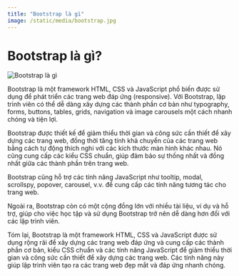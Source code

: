 ```yaml
---
title: "Bootstrap là gì"
image: /static/media/bootstrap.jpg
---
```


# Bootstrap là gì?

![Bootstrap là gì](/static/media/bootstrap.jpg)

Bootstrap là một framework HTML, CSS và JavaScript phổ biến được sử dụng để phát triển các trang web đáp ứng (responsive). Với Bootstrap, lập trình viên có thể dễ dàng xây dựng các thành phần cơ bản như typography, forms, buttons, tables, grids, navigation và image carousels một cách nhanh chóng và tiện lợi.

Bootstrap được thiết kế để giảm thiểu thời gian và công sức cần thiết để xây dựng các trang web, đồng thời tăng tính khả chuyển của các trang web bằng cách tự động thích nghi với các kích thước màn hình khác nhau. Nó cũng cung cấp các kiểu CSS chuẩn, giúp đảm bảo sự thống nhất và đồng nhất giữa các thành phần trên trang web.

Bootstrap cũng hỗ trợ các tính năng JavaScript như tooltip, modal, scrollspy, popover, carousel, v.v. để cung cấp các tính năng tương tác cho trang web.

Ngoài ra, Bootstrap còn có một cộng đồng lớn với nhiều tài liệu, ví dụ và hỗ trợ, giúp cho việc học tập và sử dụng Bootstrap trở nên dễ dàng hơn đối với các lập trình viên.

Tóm lại, Bootstrap là một framework HTML, CSS và JavaScript được sử dụng rộng rãi để xây dựng các trang web đáp ứng và cung cấp các thành phần cơ bản, kiểu CSS chuẩn và các tính năng JavaScript để giảm thiểu thời gian và công sức cần thiết để xây dựng các trang web. Các tính năng này giúp lập trình viên tạo ra các trang web đẹp mắt và đáp ứng nhanh chóng.
